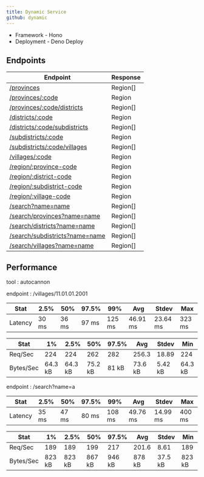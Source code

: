 ```yaml
---
title: Dynamic Service
github: dynamic
---
```


- Framework - Hono
- Deployment - Deno Deploy

## Endpoints

| Endpoint                                                                                             | Response |
| ---------------------------------------------------------------------------------------------------- | -------- |
| [/provinces](https://regions-of-indonesia.deno.dev/provinces)                                        | Region[] |
| [/provinces/:code](https://regions-of-indonesia.deno.dev/provinces/11)                               | Region   |
| [/provinces/:code/districts](https://regions-of-indonesia.deno.dev/provinces/11/districts)           | Region[] |
| [/districts/:code](https://regions-of-indonesia.deno.dev/districts/11.01)                            | Region   |
| [/districts/:code/subdistricts](https://regions-of-indonesia.deno.dev/districts/11.01/subdistricts)  | Region[] |
| [/subdistricts/:code](https://regions-of-indonesia.deno.dev/subdistricts/11.01.01)                   | Region   |
| [/subdistricts/:code/villages](https://regions-of-indonesia.deno.dev/subdistricts/11.01.01/villages) | Region[] |
| [/villages/:code](https://regions-of-indonesia.deno.dev/villages/11.01.01.2001)                      | Region   |
| [/region/:province-code](https://regions-of-indonesia.deno.dev/region/11)                            | Region   |
| [/region/:district-code](https://regions-of-indonesia.deno.dev/region/11.01)                         | Region   |
| [/region/:subdistrict-code](https://regions-of-indonesia.deno.dev/region/11.01.01)                   | Region   |
| [/region/:village-code](https://regions-of-indonesia.deno.dev/region/11.01.01.2001)                  | Region   |
| [/search?name=name](https://regions-of-indonesia.deno.dev/search?name=a)                             | Region[] |
| [/search/provinces?name=name](https://regions-of-indonesia.deno.dev/search/provinces?name=a)         | Region[] |
| [/search/districts?name=name](https://regions-of-indonesia.deno.dev/search/districts?name=a)         | Region[] |
| [/search/subdistricts?name=name](https://regions-of-indonesia.deno.dev/search/subdistricts?name=a)   | Region[] |
| [/search/villages?name=name](https://regions-of-indonesia.deno.dev/search/villages?name=a)           | Region[] |

## Performance

tool : autocannon

endpoint : /villages/11.01.01.2001

| Stat    | 2.5%  | 50%   | 97.5% | 99%    | Avg      | Stdev    | Max    |
| ------- | ----- | ----- | ----- | ------ | -------- | -------- | ------ |
| Latency | 30 ms | 36 ms | 97 ms | 125 ms | 46.91 ms | 23.64 ms | 323 ms |

| Stat      | 1%      | 2.5%    | 50%     | 97.5% | Avg     | Stdev   | Min     |
| --------- | ------- | ------- | ------- | ----- | ------- | ------- | ------- |
| Req/Sec   | 224     | 224     | 262     | 282   | 256.3   | 18.89   | 224     |
| Bytes/Sec | 64.3 kB | 64.3 kB | 75.2 kB | 81 kB | 73.6 kB | 5.42 kB | 64.3 kB |

endpoint : /search?name=a

| Stat    | 2.5%  | 50%   | 97.5% | 99%    | Avg      | Stdev    | Max    |
| ------- | ----- | ----- | ----- | ------ | -------- | -------- | ------ |
| Latency | 35 ms | 47 ms | 80 ms | 108 ms | 49.76 ms | 14.99 ms | 400 ms |

| Stat      | 1%     | 2.5%   | 50%    | 97.5%  | Avg    | Stdev   | Min    |
| --------- | ------ | ------ | ------ | ------ | ------ | ------- | ------ |
| Req/Sec   | 189    | 189    | 199    | 217    | 201.6  | 8.61    | 189    |
| Bytes/Sec | 823 kB | 823 kB | 867 kB | 946 kB | 878 kB | 37.5 kB | 823 kB |
